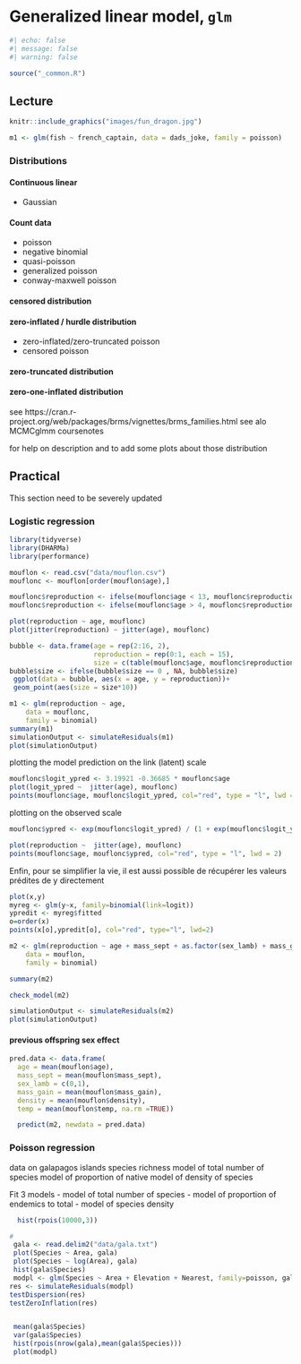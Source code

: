 # Generalized linear model, `glm`
```r
#| echo: false
#| message: false
#| warning: false

source("_common.R")
```
## Lecture

```r
knitr::include_graphics("images/fun_dragon.jpg")
```

```r
m1 <- glm(fish ~ french_captain, data = dads_joke, family = poisson)
```

### Distributions

#### Continuous linear

- Gaussian

#### Count data

- poisson
- negative binomial
- quasi-poisson
- generalized poisson
- conway-maxwell poisson

#### censored distribution

#### zero-inflated / hurdle distribution
- zero-inflated/zero-truncated poisson
- censored poisson

#### zero-truncated distribution

#### zero-one-inflated distribution

see https://cran.r-project.org/web/packages/brms/vignettes/brms_families.html
see alo MCMCglmm coursenotes

for help on description and to add some plots about those distribution

## Practical

::: {.callout-warning}

This section need to be severely updated

:::

### Logistic regression
```r
library(tidyverse)
library(DHARMa)
library(performance)

mouflon <- read.csv("data/mouflon.csv")
mouflonc <- mouflon[order(mouflon$age),]

mouflonc$reproduction <- ifelse(mouflonc$age < 13, mouflonc$reproduction, 0)
mouflonc$reproduction <- ifelse(mouflonc$age > 4, mouflonc$reproduction, 1)

plot(reproduction ~ age, mouflonc)
plot(jitter(reproduction) ~ jitter(age), mouflonc)

bubble <- data.frame(age = rep(2:16, 2),
                     reproduction = rep(0:1, each = 15),
                     size = c(table(mouflonc$age, mouflonc$reproduction)))
bubble$size <- ifelse(bubble$size == 0 , NA, bubble$size)
 ggplot(data = bubble, aes(x = age, y = reproduction))+
 geom_point(aes(size = size*10))

```


```r
m1 <- glm(reproduction ~ age,
    data = mouflonc,
    family = binomial)
summary(m1)
simulationOutput <- simulateResiduals(m1)
plot(simulationOutput)
```

plotting the model prediction on the link (latent) scale
```r
mouflonc$logit_ypred <- 3.19921 -0.36685 * mouflonc$age
plot(logit_ypred ~  jitter(age), mouflonc)
points(mouflonc$age, mouflonc$logit_ypred, col="red", type = "l", lwd = 2)
```



plotting on the observed scale

```r
mouflonc$ypred <- exp(mouflonc$logit_ypred) / (1 + exp(mouflonc$logit_ypred)) # inverse of logit 

plot(reproduction ~  jitter(age), mouflonc)
points(mouflonc$age, mouflonc$ypred, col="red", type = "l", lwd = 2)
```


Enfin, pour se simplifier la vie, il est aussi possible de récupérer les valeurs prédites de y directement

```r
plot(x,y)
myreg <- glm(y~x, family=binomial(link=logit))
ypredit <- myreg$fitted
o=order(x)
points(x[o],ypredit[o], col="red", type="l", lwd=2)
```

```r
m2 <- glm(reproduction ~ age + mass_sept + as.factor(sex_lamb) + mass_gain + density + temp,
    data = mouflon,
    family = binomial)

summary(m2)

check_model(m2)

simulationOutput <- simulateResiduals(m2)
plot(simulationOutput)
```

#### previous offspring sex effect


```r
pred.data <- data.frame(
  age = mean(mouflon$age),
  mass_sept = mean(mouflon$mass_sept),
  sex_lamb = c(0,1),
  mass_gain = mean(mouflon$mass_gain),
  density = mean(mouflon$density),
  temp = mean(mouflon$temp, na.rm =TRUE))

  predict(m2, newdata = pred.data)
```



### Poisson regression

data on galapagos islands species richness
model of total number of species
model of proportion of native
model of density of species

Fit 3 models 
- model of total number of species
- model of proportion of endemics to total
- model of species density
```r
  hist(rpois(10000,3))

#
 gala <- read.delim2("data/gala.txt")
 plot(Species ~ Area, gala)
 plot(Species ~ log(Area), gala)
 hist(gala$Species)
 modpl <- glm(Species ~ Area + Elevation + Nearest, family=poisson, gala)
res <- simulateResiduals(modpl)
testDispersion(res)
testZeroInflation(res)


 mean(gala$Species)
 var(gala$Species)
 hist(rpois(nrow(gala),mean(gala$Species)))
 plot(modpl)
```
